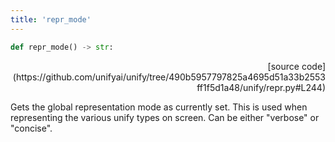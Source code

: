 ```yaml
---
title: 'repr_mode'
---
```


```python
def repr_mode() -> str:
```

<p align="right">[source code](https://github.com/unifyai/unify/tree/490b5957797825a4695d51a33b2553ff1f5d1a48/unify/repr.py#L244)</p>

Gets the global representation mode as currently set. This is used when representing
the various unify types on screen. Can be either "verbose" or "concise".